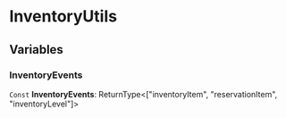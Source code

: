 
# InventoryUtils

## Variables

### InventoryEvents

 `Const` **InventoryEvents**: ReturnType&#60;["inventoryItem", "reservationItem", "inventoryLevel"]&#62;

